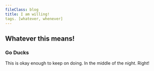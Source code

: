 ```yaml
---
fileClass: blog
title: I am willing!
tags. [whatever, whenever]
---
```


## Whatever this means!

### Go Ducks

This is okay enough to keep on doing. In the middle of the night. Right!

